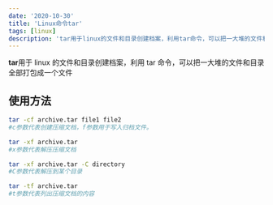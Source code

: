 ```yaml
---
date: '2020-10-30'
title: 'Linux命令tar'
tags: [linux]
description: 'tar用于linux的文件和目录创建档案，利用tar命令，可以把一大堆的文件和目录全部打包成一个文件'
---
```


**tar**用于 linux 的文件和目录创建档案，利用 tar 命令，可以把一大堆的文件和目录全部打包成一个文件

## 使用方法

```bash
tar -cf archive.tar file1 file2
#c参数代表创建压缩文档，f参数用于写入归档文件。

tar -xf archive.tar
#x参数代表解压压缩文档

tar -xf archive.tar -C directory
#C参数代表解压到某个目录

tar -tf archive.tar
#t参数代表列出压缩文档的内容
```

